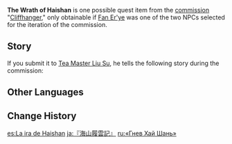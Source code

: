 {{Item Infobox
|id           = 100370
|image        = Book Letter.png
|type         = Quest Items
|description  = Segments from "The Wrath of Haishan," mentioned by [[Liusu]], that features the story of Crux Fleet...
|source1      = Obtained during the [[Cliffhanger]] quest
}}
'''The Wrath of Haishan''' is one possible quest item from the [[commission]] "[[Cliffhanger]]," only obtainable if [[Fan Er'ye]] was one of the two NPCs selected for the iteration of the commission.

==Story==
If you submit it to [[Tea Master Liu Su]], he tells the following story during the commission:

{{Dialogue start}}
{{Transclude|section=1|Cliffhanger|TWH}}
{{Dialogue end}}
==Other Languages==
{{Other Languages
|en      = The Wrath of Haishan
|zhs     = 《海山履云记》
|zhs_rm  = "Hǎishān Lǚ Yún Jì"
|zht     = 《海山履雲記》
|zht_rm  = "Hǎishān Lǚ Yún Jì"
|zh_tl   = "Story of Haishan's Travels Atop the Clouds"
|ja      = 『海山履雲記』
|ja_rm   = "Kaizan Riunki"{{Assumed}}
|ja_tl   = "Story of Haishan's Travels Atop the Clouds"{{Sino|ja}}
|ko      = 《해산여운 기행기》
|ko_rm   = "Haesanyeoun Gihaenggi"
|ko_tl   = "Story of Haishan's Travels on the Clouds"
|es      = La ira de Haishan
|es_tl   = The Wrath of Haishan
|fr      = « La colère de Haishan »
|fr_tl   = "The Wrath of Haishan"
|ru      = «Гнев Хай Шань»
|ru_tl   = "The Wrath of Haishan"
|th      = "บันทึกเหยียบเมฆของ Haishan"
|th_rm   = 
|th_tl   = 
|vi      = [Hải Sơn Lục Vân Ký]
|vi_tl   = 
|de      = „Haishans Zorn“
|de_tl   = "Haishan's Wrath"
|id      = Amarah Haishan
|id_tl   = Haishan's Wrath
|pt      = O Ódio de Haishan
|pt_tl   = 
|tr      = Haishan'ın Gazabı
|tr_tl   = 
|it      = L'ira di Haishan
|it_tl   = 
}}

==Change History==
{{Change History|1.0}}

[[es:La ira de Haishan]]
[[ja:『海山履雲記』]]
[[ru:«Гнев Хай Шань»]]
